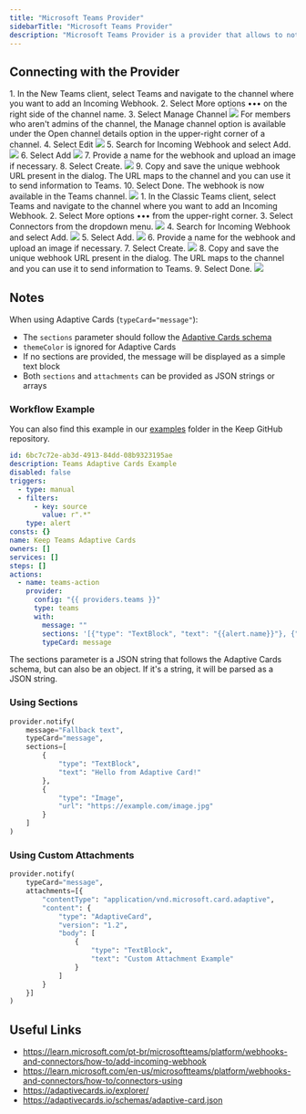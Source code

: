 ```yaml
---
title: "Microsoft Teams Provider"
sidebarTitle: "Microsoft Teams Provider"
description: "Microsoft Teams Provider is a provider that allows to notify alerts to Microsoft Teams chats."
---
```


<AutoGeneratedSnippet />

## Connecting with the Provider

<Tabs>
  <Tab title="New Teams">
    1. In the New Teams client, select Teams and navigate to the channel where
    you want to add an Incoming Webhook. 2. Select More options ••• on the right
    side of the channel name. 3. Select Manage Channel
    <Frame>
      <img src="https://learn.microsoft.com/en-us/microsoftteams/platform/assets/images/manage-channel-new-teams.png" />
    </Frame>
    <Note>
      For members who aren't admins of the channel, the Manage channel option is
      available under the Open channel details option in the upper-right corner
      of a channel.
    </Note>
    4. Select Edit
    <Frame>
      <img src="https://learn.microsoft.com/en-us/microsoftteams/platform/assets/images/edit-connector-new-teams.png" />
    </Frame>
    5. Search for Incoming Webhook and select Add.
    <Frame>
      <img src="https://learn.microsoft.com/en-us/microsoftteams/platform/assets/images/search-add-webhook.png" />
    </Frame>
    6. Select Add
    <Frame>
      <img src="https://learn.microsoft.com/en-us/microsoftteams/platform/assets/images/add-incoming-webhook-lightbox.png#lightbox" />
    </Frame>
    7. Provide a name for the webhook and upload an image if necessary. 8. Select
    Create.
    <Frame>
      <img src="https://learn.microsoft.com/en-us/microsoftteams/platform/assets/images/create-incoming-webhook-new-teams.png" />
    </Frame>
    9. Copy and save the unique webhook URL present in the dialog. The URL maps to
    the channel and you can use it to send information to Teams. 10. Select Done.
    The webhook is now available in the Teams channel.
    <Frame>
      <img src="https://learn.microsoft.com/en-us/microsoftteams/platform/assets/images/url_1-new-teams.png" />
    </Frame>
  </Tab>
  <Tab title="Classic Teams">
    1. In the Classic Teams client, select Teams and navigate to the channel
    where you want to add an Incoming Webhook. 2. Select More options ••• from
    the upper-right corner. 3. Select Connectors from the dropdown menu.
    <Frame>
      <img src="https://learn.microsoft.com/en-us/microsoftteams/platform/assets/images/connectors_1.png" />
    </Frame>
    4. Search for Incoming Webhook and select Add.
    <Frame>
      <img src="https://learn.microsoft.com/en-us/microsoftteams/platform/assets/images/search-add-webhook.png" />
    </Frame>
    5. Select Add.
    <Frame>
      <img src="https://learn.microsoft.com/en-us/microsoftteams/platform/assets/images/add-incoming-webhook.png" />
    </Frame>
    6. Provide a name for the webhook and upload an image if necessary. 7.
    Select Create.
    <Frame>
      <img src="https://learn.microsoft.com/en-us/microsoftteams/platform/assets/images/create-incoming-webhook.png" />
    </Frame>
    8. Copy and save the unique webhook URL present in the dialog. The URL maps
    to the channel and you can use it to send information to Teams. 9. Select
    Done.
    <Frame>
      <img src="https://learn.microsoft.com/en-us/microsoftteams/platform/assets/images/url_1.png" />
    </Frame>
  </Tab>
</Tabs>

## Notes

When using Adaptive Cards (`typeCard="message"`):

- The `sections` parameter should follow the [Adaptive Cards schema](https://adaptivecards.io/explorer/)
- `themeColor` is ignored for Adaptive Cards
- If no sections are provided, the message will be displayed as a simple text block
- Both `sections` and `attachments` can be provided as JSON strings or arrays

### Workflow Example

You can also find this example in our [examples](https://github.com/keephq/keep/tree/main/examples/workflows/keep-teams-adaptive-cards.yaml) folder in the Keep GitHub repository.

```yaml
id: 6bc7c72e-ab3d-4913-84dd-08b9323195ae
description: Teams Adaptive Cards Example
disabled: false
triggers:
  - type: manual
  - filters:
      - key: source
        value: r".*"
    type: alert
consts: {}
name: Keep Teams Adaptive Cards
owners: []
services: []
steps: []
actions:
  - name: teams-action
    provider:
      config: "{{ providers.teams }}"
      type: teams
      with:
        message: ""
        sections: '[{"type": "TextBlock", "text": "{{alert.name}}"}, {"type": "TextBlock", "text": "Tal from Keep"}]'
        typeCard: message
```

<Note>
    The sections parameter is a JSON string that follows the Adaptive Cards schema, but can also be an object.
    If it's a string, it will be parsed as a JSON string.
</Note>

### Using Sections

```python
provider.notify(
    message="Fallback text",
    typeCard="message",
    sections=[
        {
            "type": "TextBlock",
            "text": "Hello from Adaptive Card!"
        },
        {
            "type": "Image",
            "url": "https://example.com/image.jpg"
        }
    ]
)
```

### Using Custom Attachments

```python
provider.notify(
    typeCard="message",
    attachments=[{
        "contentType": "application/vnd.microsoft.card.adaptive",
        "content": {
            "type": "AdaptiveCard",
            "version": "1.2",
            "body": [
                {
                    "type": "TextBlock",
                    "text": "Custom Attachment Example"
                }
            ]
        }
    }]
)
```

## Useful Links

- https://learn.microsoft.com/pt-br/microsoftteams/platform/webhooks-and-connectors/how-to/add-incoming-webhook
- https://learn.microsoft.com/en-us/microsoftteams/platform/webhooks-and-connectors/how-to/connectors-using
- https://adaptivecards.io/explorer/
- https://adaptivecards.io/schemas/adaptive-card.json
